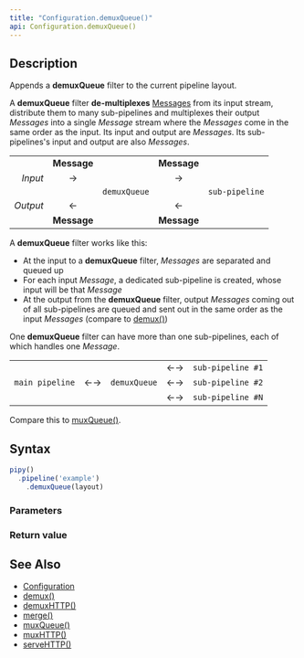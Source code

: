 ```yaml
---
title: "Configuration.demuxQueue()"
api: Configuration.demuxQueue()
---
```


## Description

Appends a **demuxQueue** filter to the current pipeline layout.

A **demuxQueue** filter **de-multiplexes** [Messages](/reference/api/Message) from its input stream, distribute them to many sub-pipelines and multiplexes their output _Messages_ into a single _Message_ stream where the _Messages_ come in the same order as the input. Its input and output are _Messages_. Its sub-pipelines's input and output are also _Messages_.

|          |             |              |             |                |
|---------:|:-----------:|:------------:|:-----------:|:--------------:|
|          | **Message** |              | **Message** |                |
| _Input_  | →           |              | →           |                |
|          |             | `demuxQueue` |             | `sub-pipeline` |
| _Output_ | ←           |              | ←           |                |
|          | **Message** |              | **Message** |                |

A **demuxQueue** filter works like this:

- At the input to a **demuxQueue** filter, _Messages_ are separated and queued up
- For each input _Message_, a dedicated sub-pipeline is created, whose input will be that _Message_
- At the output from the **demuxQueue** filter, output _Messages_ coming out of all sub-pipelines are queued and sent out in the same order as the input _Messages_ (compare to [demux()](/reference/api/Configuration/demux))

One **demuxQueue** filter can have more than one sub-pipelines, each of which handles one _Message_.

|                 |    |              |    |                   |
|----------------:|:--:|:------------:|:--:|:------------------|
|                 |    |              | ←→ | `sub-pipeline #1` |
| `main pipeline` | ←→ | `demuxQueue` | ←→ | `sub-pipeline #2` |
|                 |    |              | ←→ | `sub-pipeline #N` |

Compare this to [muxQueue()](/reference/api/Configuration/muxQueue).

## Syntax

``` js
pipy()
  .pipeline('example')
    .demuxQueue(layout)
```

### Parameters

<Parameters/>

### Return value

<ReturnValue/>

## See Also

* [Configuration](/reference/api/Configuration)
* [demux()](/reference/api/Configuration/demux)
* [demuxHTTP()](/reference/api/Configuration/demuxHTTP)
* [merge()](/reference/api/Configuration/merge)
* [muxQueue()](/reference/api/Configuration/muxQueue)
* [muxHTTP()](/reference/api/Configuration/muxHTTP)
* [serveHTTP()](/reference/api/Configuration/serveHTTP)
